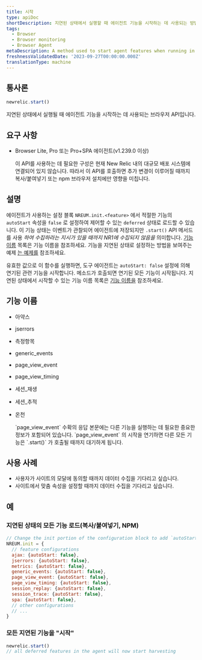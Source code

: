 ```yaml
---
title: 시작
type: apiDoc
shortDescription: 지연된 상태에서 실행할 때 에이전트 기능을 시작하는 데 사용되는 방법
tags:
  - Browser
  - Browser monitoring
  - Browser Agent
metaDescription: A method used to start agent features when running in a deferred state
freshnessValidatedDate: '2023-09-27T00:00:00.000Z'
translationType: machine
---
```


## 통사론

```js
newrelic.start()
```

지연된 상태에서 실행될 때 에이전트 기능을 시작하는 데 사용되는 브라우저 API입니다.

## 요구 사항

* Browser Lite, Pro 또는 Pro+SPA 에이전트(v1.239.0 이상)

  <Callout variant="important">
    이 API를 사용하는 데 필요한 구성은 현재 New Relic 내의 대규모 배포 시스템에 연결되어 있지 않습니다. 따라서 이 API를 호출하면 추가 변경이 이루어질 때까지 복사/붙여넣기 또는 npm 브라우저 설치에만 영향을 미칩니다.
  </Callout>

## 설명

에이전트가 사용하는 설정 블록 `NREUM.init.<feature>` 에서 적절한 기능의 `autoStart` 속성을 `false` 로 설정하여 제어할 수 있는 `deferred` 상태로 로드할 수 있습니다. 이 기능 상태는 이벤트가 관찰되어 에이전트에 저장되지만 `.start()` API 메서드를 사용 _하여 수집하라는 지시가 있을 때까지 NR1에 수집되지 않음을_ 의미합니다. [기능 이름](#feature-names) 목록은 기능 이름을 참조하세요. 기능을 지연된 상태로 설정하는 방법을 보여주는 예제 [는 예제를](#examples) 참조하세요.

유효한 값으로 이 함수를 실행하면, 도구 에이전트는 `autoStart: false` 설정에 의해 연기된 관련 기능을 시작합니다. 메소드가 호출되면 연기된 모든 기능이 시작됩니다. 지연된 상태에서 시작할 수 있는 기능 이름 목록은 [기능 이름을](#feature-names) 참조하세요.

## 기능 이름

* 아약스

* jserrors

* 측정항목

* generic_events

* page_view_event

* page_view_timing

* 세션\_재생

* 세션\_추적

* 온천

  <Callout variant="important">
    `page_view_event` 수확의 응답 본문에는 다른 기능을 실행하는 데 필요한 중요한 정보가 포함되어 있습니다. `page_view_event` 의 시작을 연기하면 다른 모든 기능은 `.start()` 가 호출될 때까지 대기하게 됩니다.
  </Callout>

## 사용 사례

* 사용자가 사이트의 모달에 동의할 때까지 데이터 수집을 기다리고 싶습니다.
* 사이트에서 맞춤 속성을 설정할 때까지 데이터 수집을 기다리고 싶습니다.

## 예

### 지연된 상태의 모든 기능 로드(복사/붙여넣기, NPM)

```js
// Change the init portion of the configuration block to add `autoStart: false` to any features desired to load in a deferred state
NREUM.init = {
  // feature configurations
  ajax: {autoStart: false},
  jserrors: {autoStart: false},
  metrics: {autoStart: false},
  generic_events: {autoStart: false},
  page_view_event: {autoStart: false},
  page_view_timing: {autoStart: false},
  session_replay: {autoStart: false},
  session_trace: {autoStart: false},
  spa: {autoStart: false},
  // other configurations
  // ...
}
```

### 모든 지연된 기능을 "시작"

```js
newrelic.start()
// all deferred features in the agent will now start harvesting
```